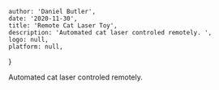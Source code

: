 
    author: 'Daniel Butler',
    date: '2020-11-30',
    title: 'Remote Cat Laser Toy',
    description: 'Automated cat laser controled remotely. ',
    logo: null,
    platform: null,
}


Automated cat laser controled remotely.

